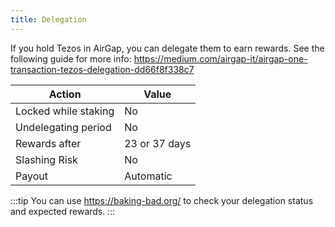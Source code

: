 ```yaml
---
title: Delegation
---
```


If you hold Tezos in AirGap, you can delegate them to earn rewards. See the following guide for more info: https://medium.com/airgap-it/airgap-one-transaction-tezos-delegation-dd66f8f338c7

| Action               | Value         |
| -------------------- | ------------- |
| Locked while staking | No            |
| Undelegating period  | No            |
| Rewards after        | 23 or 37 days |
| Slashing Risk        | No            |
| Payout               | Automatic     |

:::tip
You can use https://baking-bad.org/ to check your delegation status and expected rewards.
:::
